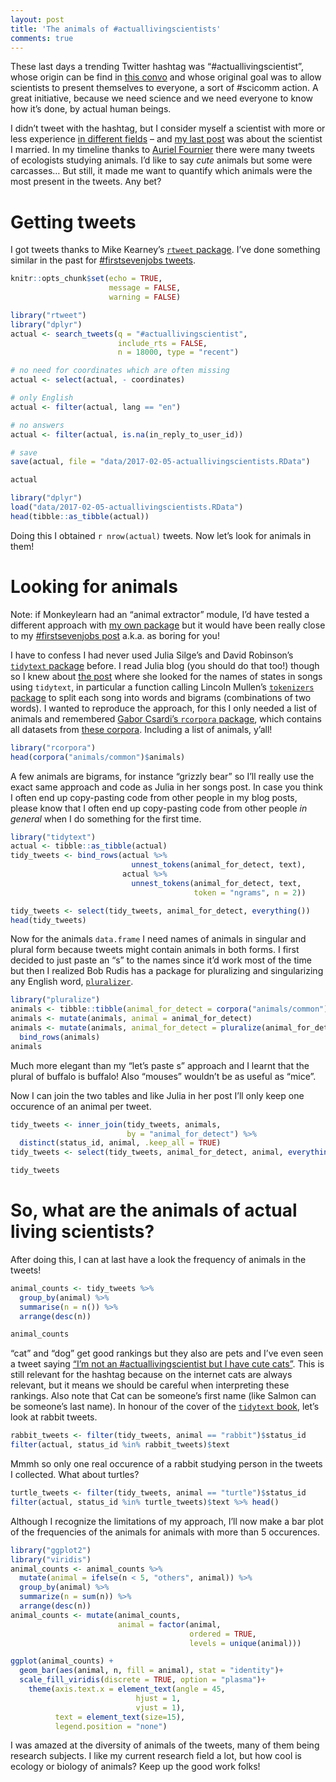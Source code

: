 ```yaml
---
layout: post
title: 'The animals of #actuallivingscientists'
comments: true
---
```


These last days a trending Twitter hashtag was "#actuallivingscientist", whose origin can be find in [this convo](https://twitter.com/darthmom7/status/827268431799922688?ref_src=twsrc%5Etfw) and whose original goal was to allow scientists to present themselves to everyone, a sort of #scicomm action. A great initiative, because we need science and we need everyone to know how it's done, by actual human beings. 

I didn't tweet with the hashtag, but I consider myself a scientist with more or less experience [in different fields](http://www.masalmon.eu/bio/) -- and [my last post](http://www.masalmon.eu/2017/02/03/chemist/) was about the scientist I married. In my timeline thanks to [Auriel Fournier](https://twitter.com/RallidaeRule) there were many tweets of ecologists studying animals. I'd like to say _cute_ animals but some were carcasses... But still, it made me want to quantify which animals were the most present in the tweets. Any bet?

<!--more-->

# Getting tweets

I got tweets thanks to Mike Kearney's [`rtweet` package](https://github.com/mkearney/rtweet). I've done something similar in the past for [#firstsevenjobs tweets](http://www.masalmon.eu/2016/10/02/first7jobs-repost/).


```r
knitr::opts_chunk$set(echo = TRUE,
                      message = FALSE,
                      warning = FALSE)
```

```r
library("rtweet")
library("dplyr")
actual <- search_tweets(q = "#actuallivingscientist",
                        include_rts = FALSE,
                        n = 18000, type = "recent")

# no need for coordinates which are often missing
actual <- select(actual, - coordinates)

# only English
actual <- filter(actual, lang == "en")

# no answers
actual <- filter(actual, is.na(in_reply_to_user_id))

# save
save(actual, file = "data/2017-02-05-actuallivingscientists.RData")

actual
```

```r
library("dplyr")
load("data/2017-02-05-actuallivingscientists.RData")
head(tibble::as_tibble(actual))
```

Doing this I obtained `r nrow(actual)` tweets. Now let's look for animals in them!

# Looking for animals

Note: if Monkeylearn had an "animal extractor" module, I'd have tested a different approach with [my own package](https://github.com/ropensci/monkeylearn) but it would have been really close to my [#firstsevenjobs post](http://www.masalmon.eu/2016/10/02/first7jobs-repost/) a.k.a. as boring for you!

I have to confess I had never used Julia Silge's and David Robinson's [`tidytext` package](https://github.com/juliasilge/tidytext) before. I read Julia blog (you should do that too!) though so I knew about [the post](http://juliasilge.com/blog/Song-Lyrics-Across/) where she looked for the names of states in songs using `tidytext`, in particular a function calling Lincoln Mullen's [`tokenizers` package](https://github.com/ropensci/tokenizers) to split each song into words and bigrams (combinations of two words). I wanted to reproduce the approach, for this I only needed a list of animals and remembered [Gabor Csardi's `rcorpora` package](https://github.com/gaborcsardi/rcorpora), which contains all datasets from [these corpora](https://github.com/dariusk/corpora). Including a list of animals, y'all!

```r
library("rcorpora")
head(corpora("animals/common")$animals)
```

A few animals are bigrams, for instance "grizzly bear" so I'll really use the exact same approach and code as Julia in her songs post. In case you think I often end up copy-pasting code from other people in my blog posts, please know that I often end up copy-pasting code from other people _in general_ when I do something for the first time.

```r
library("tidytext")
actual <- tibble::as_tibble(actual)
tidy_tweets <- bind_rows(actual %>% 
                           unnest_tokens(animal_for_detect, text),
                         actual %>% 
                           unnest_tokens(animal_for_detect, text, 
                                         token = "ngrams", n = 2))

tidy_tweets <- select(tidy_tweets, animal_for_detect, everything())
head(tidy_tweets)

```

Now for the animals `data.frame` I need names of animals in singular and plural form because tweets might contain animals in both forms. I first decided to just paste an "s" to the names since it'd work most of the time but then I realized Bob Rudis has a package for pluralizing and singularizing any English word, [`pluralizer`](https://github.com/hrbrmstr/pluralize). 


```r
library("pluralize")
animals <- tibble::tibble(animal_for_detect = corpora("animals/common")$animals)
animals <- mutate(animals, animal = animal_for_detect)
animals <- mutate(animals, animal_for_detect = pluralize(animal_for_detect)) %>%
  bind_rows(animals)
animals
```

Much more elegant than my "let's paste s" approach and I learnt that the plural of buffalo is buffalo! Also "mouses" wouldn't be as useful as "mice".

Now I can join the two tables and like Julia in her post I'll only keep one occurence of an animal per tweet.

```r
tidy_tweets <- inner_join(tidy_tweets, animals,
                          by = "animal_for_detect") %>%
  distinct(status_id, animal, .keep_all = TRUE)
tidy_tweets <- select(tidy_tweets, animal_for_detect, animal, everything())

tidy_tweets

```

# So, what are the animals of actual living scientists?

After doing this, I can at last have a look the frequency of animals in the tweets!

```r
animal_counts <- tidy_tweets %>% 
  group_by(animal) %>% 
  summarise(n = n()) %>% 
  arrange(desc(n))

animal_counts

```

"cat" and "dog" get good rankings but they also are pets and I've even seen a tweet saying ["I'm not an #actuallivingscientist but I have cute cats"](https://twitter.com/pooter03/status/827650864240275459). This is still relevant for the hashtag because on the internet cats are always relevant, but it means we should be careful when interpreting these rankings. Also note that Cat can be someone's first name (like Salmon can be someone's last name). In honour of the cover of the [`tidytext` book](http://tidytextmining.com/), let's look at rabbit tweets.

```r
rabbit_tweets <- filter(tidy_tweets, animal == "rabbit")$status_id
filter(actual, status_id %in% rabbit_tweets)$text

```

Mmmh so only one real occurence of a rabbit studying person in the tweets I collected. What about turtles?

```r
turtle_tweets <- filter(tidy_tweets, animal == "turtle")$status_id
filter(actual, status_id %in% turtle_tweets)$text %>% head()

```

Although I recognize the limitations of my approach, I'll now make a bar plot of the frequencies of the animals for animals with more than 5 occurences.


```r
library("ggplot2")
library("viridis")
animal_counts <- animal_counts %>%
  mutate(animal = ifelse(n < 5, "others", animal)) %>%
  group_by(animal) %>%
  summarize(n = sum(n)) %>%
  arrange(desc(n))
animal_counts <- mutate(animal_counts,
                        animal = factor(animal,
                                        ordered = TRUE,
                                        levels = unique(animal)))

ggplot(animal_counts) +
  geom_bar(aes(animal, n, fill = animal), stat = "identity")+
  scale_fill_viridis(discrete = TRUE, option = "plasma")+
    theme(axis.text.x = element_text(angle = 45,
                            hjust = 1,
                            vjust = 1),
          text = element_text(size=15),
          legend.position = "none")
```

I was amazed at the diversity of animals of the tweets, many of them being research subjects. I like my current research field a lot, but how cool is ecology or biology of animals? Keep up the good work folks!  